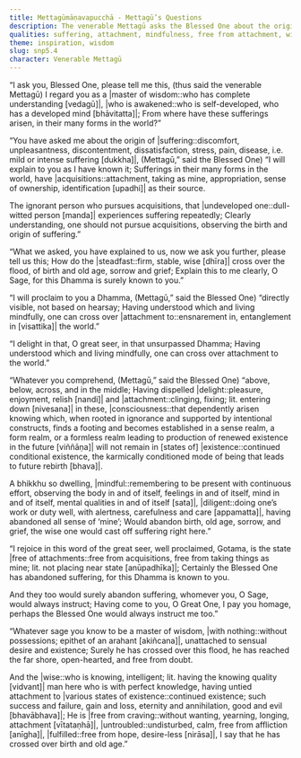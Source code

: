```yaml
---
title: Mettagūmāṇavapucchā - Mettagū’s Questions
description: The venerable Mettagū asks the Blessed One about the origin of suffering and how the wise cross the flood of birth and sorrow. The Buddha shares a Dhamma that is directly visible, revealing that sufferings have acquisitions as their source and showing the path for the wise to reach the far shore, free from craving and untroubled.
qualities: suffering, attachment, mindfulness, free from attachment, with nothing, imperturbable, quenching, wisdom, diligence, ending
theme: inspiration, wisdom
slug: snp5.4
character: Venerable Mettagū
---
```


“I ask you, Blessed One, please tell me this,
(thus said the venerable Mettagū)
I regard you as a |master of wisdom::who has complete understanding [vedagū]|, |who is awakened::who is self-developed, who has a developed mind [bhāvitatta]|;
From where have these sufferings arisen,
in their many forms in the world?”

“You have asked me about the origin of |suffering::discomfort, unpleasantness, discontentment, dissatisfaction, stress, pain, disease, i.e. mild or intense suffering [dukkha]|,
(Mettagū,” said the Blessed One)
“I will explain to you as I have known it;
Sufferings in their many forms in the world,
have |acquisitions::attachment, taking as mine, appropriation, sense of ownership, identification [upadhi]| as their source.

The ignorant person who pursues acquisitions,
that |undeveloped one::dull-witted person [manda]| experiences suffering repeatedly;
Clearly understanding, one should not pursue acquisitions,
observing the birth and origin of suffering.”

“What we asked, you have explained to us,
now we ask you further, please tell us this;
How do the |steadfast::firm, stable, wise [dhīra]| cross over the flood,
of birth and old age, sorrow and grief;
Explain this to me clearly, O Sage,
for this Dhamma is surely known to you.”

“I will proclaim to you a Dhamma,
(Mettagū,” said the Blessed One)
“directly visible, not based on hearsay;
Having understood which and living mindfully,
one can cross over |attachment to::ensnarement in, entanglement in [visattika]| the world.”

“I delight in that, O great seer,
in that unsurpassed Dhamma;
Having understood which and living mindfully,
one can cross over attachment to the world.”

“Whatever you comprehend,
(Mettagū,” said the Blessed One)
“above, below, across, and in the middle;
Having dispelled |delight::pleasure, enjoyment, relish [nandi]| and |attachment::clinging, fixing; lit. entering down [nivesana]| in these,
|consciousness::that dependently arisen knowing which, when rooted in ignorance and supported by intentional constructs, finds a footing and becomes established in a sense realm, a form realm, or a formless realm leading to production of renewed existence in the future [viññāṇa]| will not remain in [states of] |existence::continued conditional existence, the karmically conditioned mode of being that leads to future rebirth [bhava]|.

A bhikkhu so dwelling, |mindful::remembering to be present with continuous effort, observing the body in and of itself, feelings in and of itself, mind in and of itself, mental qualities in and of itself [sata]|, |diligent::doing one’s work or duty well, with alertness, carefulness and care [appamatta]|,
having abandoned all sense of ‘mine’;
Would abandon birth, old age, sorrow, and grief,
the wise one would cast off suffering right here.”

“I rejoice in this word of the great seer,
well proclaimed, Gotama, is the state |free of attachments::free from acquisitions, free from taking things as mine; lit. not placing near state [anūpadhīka]|;
Certainly the Blessed One has abandoned suffering,
for this Dhamma is known to you.

And they too would surely abandon suffering,
whomever you, O Sage, would always instruct;
Having come to you, O Great One, I pay you homage,
perhaps the Blessed One would always instruct me too.”

“Whatever sage you know to be a master of wisdom,
|with nothing::without possessions; epithet of an arahant [akiñcana]|, unattached to sensual desire and existence;
Surely he has crossed over this flood,
he has reached the far shore, open-hearted, and free from doubt.

And the |wise::who is knowing, intelligent; lit. having the knowing quality [vidvant]| man here who is with perfect knowledge,
having untied attachment to |various states of existence::continued existence; such success and failure, gain and loss, eternity and annihilation, good and evil [bhavābhava]|;
He is |free from craving::without wanting, yearning, longing, attachment [vītataṇhā]|, |untroubled::undisturbed, calm, free from affliction [anīgha]|, |fulfilled::free from hope, desire-less [nirāsa]|,
I say that he has crossed over birth and old age.”
